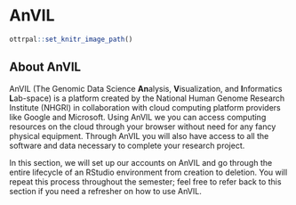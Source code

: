 
# AnVIL

<!-- Set up code of OTTR Book-->

```r
ottrpal::set_knitr_image_path()
```

## About AnVIL

AnVIL (The Genomic Data Science **An**alysis, **V**isualization, and **I**nformatics **L**ab-space) is a platform created by the National Human Genome Research Institute (NHGRI) in collaboration with cloud computing platform providers like Google and Microsoft. Using AnVIL we you can access computing resources on the cloud through your browser without need for any fancy physical equipment. Through AnVIL you will also have access to all the software and data necessary to complete your research project. 

In this section, we will set up our accounts on AnVIL and go through the entire lifecycle of an RStudio environment from creation to deletion. You will repeat this process throughout the semester; feel free to refer back to this section if you need a refresher on how to use AnVIL.


